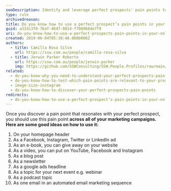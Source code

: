 ```yaml
---
seoDescription: Identify and leverage perfect prospects' pain points to create targeted online marketing campaigns that drive conversions and build brand loyalty.
type: rule
archivedreason:
title: Do you know how to use a perfect prospect’s pain points in your online marketing?
guid: a333c3f0-76af-4647-9814-f7009b8de7f9
uri: do-you-know-how-to-use-a-perfect-prospects-pain-points-in-your-online-marketing
created: 2019-06-04T05:38:48.0000000Z
authors:
  - title: Camilla Rosa Silva
    url: https://ssw.com.au/people/camilla-rosa-silva
  - title: Jerwin Parker Roberto
    url: https://ssw.com.au/people/jerwin-parker
    img: https://github.com/SSWConsulting/SSW.People.Profiles/raw/main/Jerwin-Parker/Images/Jerwin-Parker-Profile.jpg
related:
  - do-you-know-why-you-need-to-understand-your-perfect-prospects-pain-points
  - do-you-know-how-to-test-which-pain-points-are-relevant-to-your-prospect
  - image-size-instagram
  - do-you-know-how-to-discover-your-perfect-prospects-pain-points
redirects:
  - do-you-know-how-to-use-a-perfect-prospect’s-pain-points-in-your-online-marketing
---
```


Once you discover a pain point that resonates with your perfect prospect, you should use this pain point **across all of
your marketing campaigns.**
**Here are some good ideas on how to use it:**

1. On your homepage header
2. As a Facebook, Instagram, Twitter or LinkedIn ad
3. As an e-book, you can give away on your website
4. As a video, you can put on YouTube, Facebook and Instagram
5. As a blog post
6. As a newsletter
7. As a google ads headline
8. As a topic for your next event e.g. webinar
9. As a podcast topic
10. As one email in an automated email marketing sequence